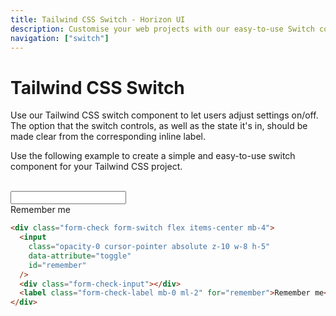 ```yaml
---
title: Tailwind CSS Switch - Horizon UI
description: Customise your web projects with our easy-to-use Switch component for Tailwind CSS using Material Design guidelines.
navigation: ["switch"]
---
```


# Tailwind CSS Switch

Use our Tailwind CSS switch component to let users adjust settings on/off. The option that the switch controls, as well as the state it's in, should be made clear from the corresponding inline label.

Use the following example to create a simple and easy-to-use switch component for your Tailwind CSS project.

<br />

<ComponentCard id='switch'>
  <div className='form-check form-switch flex items-center mb-4'>
    <input
      className='opacity-0 cursor-pointer absolute z-10 w-8 h-5'
      data-attribute='toggle'
      id='remember'
    />
    <div className='form-check-input'></div>
    <label className='form-check-label mb-0 ml-2 cursor-pointer' for='remember'>
      Remember me
    </label>
  </div>
</ComponentCard>

```html showLineNumbers
<div class="form-check form-switch flex items-center mb-4">
  <input
    class="opacity-0 cursor-pointer absolute z-10 w-8 h-5"
    data-attribute="toggle"
    id="remember"
  />
  <div class="form-check-input"></div>
  <label class="form-check-label mb-0 ml-2" for="remember">Remember me</label>
</div>
```
